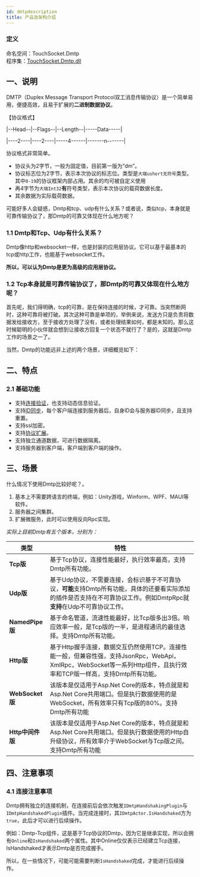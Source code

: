 ```yaml
---
id: dmtpdescription
title: 产品及架构介绍
---
```



### 定义

命名空间：TouchSocket.Dmtp <br/>
程序集：[TouchSocket.Dmtp.dll](https://www.nuget.org/packages/TouchSocket.Dmtp)

## 一、说明

DMTP（Duplex Message Transport Protocol双工消息传输协议）是一个简单易用，便捷高效，且易于扩展的**二进制数据协议**。

【协议格式】

|--Head--|--Flags--|--Length--|-----Data-----|

|----2----|----2----|-----4------|-------n-------|

协议格式非常简单。

- 协议头为2字节，一般为固定值，目前第一版为“dm”。
- 协议标志位为2字节，表示本次协议的标志位。类型是`大端ushort无符号`类型。其中`0-19`的协议框架内部占用。其余的均可被自定义使用
- 再4字节为`大端Int32`**有**符号类型，表示本次协议的载荷数据长度。
- 其余数据为实际载荷数据。


可能好多人会疑惑，Dmtp和tcp、udp有什么关系？或者说，类似tcp，本身就是可靠传输协议了，那Dmtp的可靠又体现在什么地方呢？

### 1.1 Dmtp和Tcp、Udp有什么关系？

Dmtp像http和websocket一样，也是封装的应用层协议。它可以基于最基本的tcp或http工作，也能基于websocket工作。

**所以，可以认为Dmtp是更为高级的应用层协议。**

### 1.2 Tcp本身就是可靠传输协议了，那Dmtp的可靠又体现在什么地方呢？

首先呢，我们得明确，tcp的可靠，是在保持连接的时候，才可靠。当突然断网时，这种可靠将被打破。其次这种可靠是单项的，举例来说，发送方只是负责将数据发给接收方，至于接收方处理了没有，或者处理结果如何，都是未知的。那么这时候聪明的小伙伴就会想到让接收方回复一个状态不就行了？是的，这就是Dmtp工作的场景之一了。

当然，Dmtp的功能远非上述的两个场景，详细概览如下：


## 二、特点

### 2.1 基础功能

- 支持[连接验证](./dmtpbase.mdx)，也支持动态信息验证。
- 支持[ID同步](./dmtpbase.mdx)，每个客户端连接到服务器后，自身ID会与服务器ID同步，且支持重置。
- 支持ssl加密。
- 支持[协议扩展](./dmtpbase.mdx)。
- 支持独立通道数据，可进行数据隔离。
- 支持服务器到客户端，客户端到客户端的操作。


## 三、场景

什么情况下使用Dmtp比较好呢？。

1. 基本上不需要跨语言的终端，例如：Unity游戏，Winform、WPF、MAUI等软件。
2. 服务器之间集群。
3. 扩展微服务，此时可以使用反向Rpc实现。

*实际上目前Dmtp有五个版本，分别为：*

| **类型** | **特性** |
| --- | --- |
| **Tcp版** | 基于Tcp协议，连接性能最好，执行效率最高，支持Dmtp所有功能。 |
| **Udp版** | 基于Udp协议，不需要连接，会标识基于不可靠协议，**可能**支持Dmtp所有功能，具体的还要看实际添加的插件是否支持在不可靠协议工作。例如DmtpRpc就**支持**在Udp不可靠协议工作。 |
| **NamedPipe版** | 基于命名管道，流速性能最好，比Tcp版多出3倍。响应效率一般，是Tcp版的一半，是进程通讯的最佳选择。支持Dmtp所有功能。 |
| **Http版** | 基于Http握手连接，数据交互仍然使用TCP。连接性能一般，但兼容性强，支持JsonRpc，WebApi，XmlRpc，WebSocket等一系列Http组件，且执行效率和TCP版一样高，支持Dmtp所有功能。 |
| **WebSocket版** | 该版本是仅适用于Asp.Net Core的版本，特点就是和Asp.Net Core共用端口。但是执行数据使用的是WebSocket，所有效率只有Tcp版的80%。支持Dmtp所有功能 |
| **Http中间件版** | 该版本是仅适用于Asp.Net Core的版本，特点就是和Asp.Net Core共用端口。但是执行数据使用的Http自升级协议，所有效率介于WebSocket与Tcp版之间。支持Dmtp所有功能 |

## 四、注意事项

### 4.1 连接注意事项

Dmtp拥有独立的连接机制，在连接前后会依次触发`IDmtpHandshakingPlugin`与`IDmtpHandshakedPlugin`插件。当完成连接时，其`IDmtpActor.IsHandshaked`方为`true`，此后才可以进行后续操作。

例如：Dmtp-Tcp组件，这是基于Tcp协议的Dmtp，因为它是继承实现，所以会拥有`Online`和`IsHandshaked`两个属性。其中Online仅仅表示已经建立Tcp连接，IsHandshaked才表示Dmtp是否完成握手。

所以，在一些情况下，可能可能需要判断`IsHandshaked`完成，才能进行后续操作。